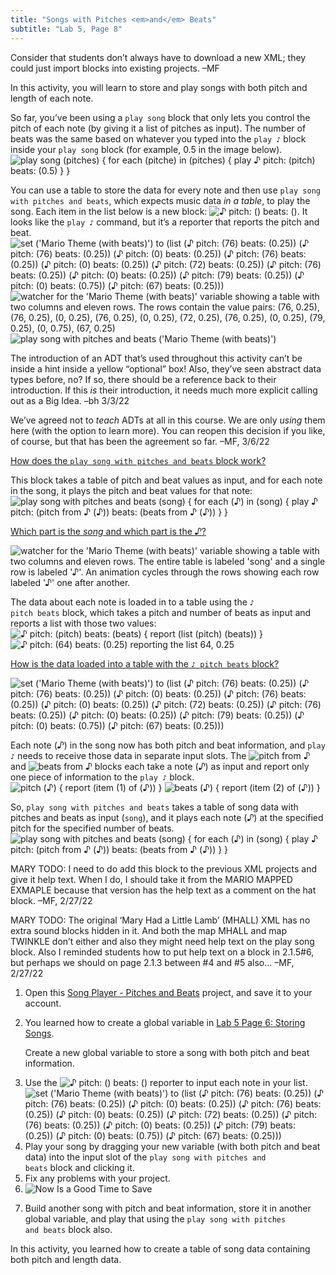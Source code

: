 ```yaml
---
title: "Songs with Pitches <em>and</em> Beats"
subtitle: "Lab 5, Page 8"
---
```


::: todo
Consider that students don't always have to download a new XML; they could just import blocks into existing projects. --MF
:::

::: learn
In this activity, you will learn to store and play songs with both pitch and length of each note.
:::

<p>So far, you've been using a <code>play song</code> block that only lets you control the pitch of each note (by giving it a list of pitches as input). The number of beats was the same based on whatever you typed into the <code>play ♪</code> block inside your <code>play song</code> block (for example, 0.5 in the image below).<br /> <img src="/img/U2/lab01/play-song-definition.png" title="/img/U2/lab01/play-song-definition.png" alt="play song (pitches) {
for each (pitche) in (pitches) {
play ♪ pitch: (pitch) beats: (0.5)
}
}" class="indent"/></p>

<p>You can use a table to store the data for every note and then use <code>play song with pitches and beats</code>, which expects music data <em>in a table</em>, to play the song. Each item in the list below is a new block: <img src="/img/U2/lab01/note-pitch-beats.png" title="♪ pitch: () beats: ()" alt="♪ pitch: () beats: ()" class="inline nopadtb"/>. It looks like the <code>play ♪</code> command, but it's a reporter that reports the pitch and beat.<br /> <img src="/img/U2/lab01/set-mario-beats.png" title="set (&apos;Mario Theme (with beats)&apos;) to (list (♪ pitch: (76) beats: (0.25)) (♪ pitch: (76) beats: (0.25)) (♪ pitch: (0) beats: (0.25)) (♪ pitch: (76) beats: (0.25)) (♪ pitch: (0) beats: (0.25)) (♪ pitch: (72) beats: (0.25)) (♪ pitch: (76) beats: (0.25)) (♪ pitch: (0) beats: (0.25)) (♪ pitch: (79) beats: (0.25)) (♪ pitch: (0) beats: (0.75)) (♪ pitch: (67) beats: (0.25)))" alt="set (&apos;Mario Theme (with beats)&apos;) to (list (♪ pitch: (76) beats: (0.25)) (♪ pitch: (76) beats: (0.25)) (♪ pitch: (0) beats: (0.25)) (♪ pitch: (76) beats: (0.25)) (♪ pitch: (0) beats: (0.25)) (♪ pitch: (72) beats: (0.25)) (♪ pitch: (76) beats: (0.25)) (♪ pitch: (0) beats: (0.25)) (♪ pitch: (79) beats: (0.25)) (♪ pitch: (0) beats: (0.75)) (♪ pitch: (67) beats: (0.25)))" class="indent"/> <img src="/img/U2/lab01/mario-beats-watcher.png" title="watcher for the &apos;Mario Theme (with beats)&apos; variable showing a table with two columns and eleven rows. The rows contain the value pairs: (76, 0.25), (76, 0.25), (0, 0.25), (76, 0.25), (0, 0.25), (72, 0.25), (76, 0.25), (0, 0.25), (79, 0.25), (0, 0.75), (67, 0.25)" alt="watcher for the &apos;Mario Theme (with beats)&apos; variable showing a table with two columns and eleven rows. The rows contain the value pairs: (76, 0.25), (76, 0.25), (0, 0.25), (76, 0.25), (0, 0.25), (72, 0.25), (76, 0.25), (0, 0.25), (79, 0.25), (0, 0.75), (67, 0.25)" class="indent noshadow"/> <img src="/img/U2/lab01/play-song-beats-mario.png" title="play song with pitches and beats (&apos;Mario Theme (with beats)&apos;)" alt="play song with pitches and beats (&apos;Mario Theme (with beats)&apos;)" class="indent"/></p>

::: todo
<p>The introduction of an ADT that's used throughout this activity can't be inside a hint inside a yellow "optional" box! Also, they've seen abstract data types before, no? If so, there should be a reference back to their introduction. If this <em>is</em> their introduction, it needs much more explicit calling out as a Big Idea. --bh 3/3/22</p>

<p>We've agreed not to <em>teach</em> ADTs at all in this course. We are only <em>using</em> them here (with the option to learn more). You can reopen this decision if you like, of course, but that has been the agreement so far. --MF, 3/6/22</p>
:::

::: endnote
<p><a href="#hint-play-beats" data-toggle="collapse" title="How does the PLAY SONG WITH PITCHES AND BEATS block work?">How does the <code>play song with pitches and beats</code> block work?</a></p>

::: {#hint-play-beats .collapse}
<p>This block takes a table of pitch and beat values as input, and for each note in the song, it plays the pitch and beat values for that note:<br /> <img src="/img/U2/lab01/play-song-beats-definition.png" title="play song with pitches and beats (song) {
for each (♪) in (song) {
play ♪ pitch: (pitch from ♪ (♪)) beats: (beats from ♪ (♪))
}
}" alt="play song with pitches and beats (song) {
for each (♪) in (song) {
play ♪ pitch: (pitch from ♪ (♪)) beats: (beats from ♪ (♪))
}
}" class="indent"/></p>

<p><a href="#hint-block-vars" data-toggle="collapse" title="Which part of the data is the song and which part is the ♪?">Which part is the <var>song</var> and which part is the <var>♪</var>?</a></p>

::: {#hint-block-vars .collapse}
<img src="/img/U2/lab01/mario-beats-watcher-labeled.gif" title="watcher for the &apos;Mario Theme (with beats)&apos; variable showing a table with two columns and eleven rows. The entire table is labeled &apos;song&apos; and a single row is labeled &apos;♪&apos;. An animation cycles through the rows showing each row labeled &apos;♪&apos; one after another." alt="watcher for the &apos;Mario Theme (with beats)&apos; variable showing a table with two columns and eleven rows. The entire table is labeled &apos;song&apos; and a single row is labeled &apos;♪&apos;. An animation cycles through the rows showing each row labeled &apos;♪&apos; one after another." class="noshadow indent"/>
:::

<p>

The data about each note is loaded in to a table using the <code>♪ pitch beats</code> block, which takes a pitch and number of beats as input and reports a list with those two values:<br /> <img src="/img/U2/lab01/note-pitch-beats-definition.png" title="♪ pitch: (pitch) beats: (beats) {
report (list (pitch) (beats))
}" alt="♪ pitch: (pitch) beats: (beats) {
report (list (pitch) (beats))
}" class="indent"/> <img src="/img/U2/lab01/note-pitch-beats-reporting.png" title="♪ pitch: (64) beats: (0.25) reporting the list 64, 0.25" alt="♪ pitch: (64) beats: (0.25) reporting the list 64, 0.25" class="indent"/>

<p><a href="#hint-loading" data-toggle="collapse" title="How is the data loaded into a table with the ♪ PITCH BEATS block?">How is the data loaded into a table with the <code>♪ pitch beats</code> block?</a></p>

::: {#hint-loading .collapse}
<img src="/img/U2/lab01/set-mario-beats.png" title="set (&apos;Mario Theme (with beats)&apos;) to (list (♪ pitch: (76) beats: (0.25)) (♪ pitch: (76) beats: (0.25)) (♪ pitch: (0) beats: (0.25)) (♪ pitch: (76) beats: (0.25)) (♪ pitch: (0) beats: (0.25)) (♪ pitch: (72) beats: (0.25)) (♪ pitch: (76) beats: (0.25)) (♪ pitch: (0) beats: (0.25)) (♪ pitch: (79) beats: (0.25)) (♪ pitch: (0) beats: (0.75)) (♪ pitch: (67) beats: (0.25)))" alt="set (&apos;Mario Theme (with beats)&apos;) to (list (♪ pitch: (76) beats: (0.25)) (♪ pitch: (76) beats: (0.25)) (♪ pitch: (0) beats: (0.25)) (♪ pitch: (76) beats: (0.25)) (♪ pitch: (0) beats: (0.25)) (♪ pitch: (72) beats: (0.25)) (♪ pitch: (76) beats: (0.25)) (♪ pitch: (0) beats: (0.25)) (♪ pitch: (79) beats: (0.25)) (♪ pitch: (0) beats: (0.75)) (♪ pitch: (67) beats: (0.25)))" class="indent"/>
:::

</p>

<p>Each note (<var>♪</var>) in the song now has both pitch and beat information, and <code>play ♪</code> needs to receive those data in separate input slots. The <img src="/img/U2/lab01/pitch.png" title="pitch from ♪" alt="pitch from ♪" class="inline nopadtb"/> and <img src="/img/U2/lab01/beats.png" title="beats from ♪" alt="beats from ♪" class="inline nopadtb"/> blocks each take a note (<var>♪</var>) as input and report only one piece of information to the <code>play ♪</code> block.<br /> <img src="/img/U2/lab01/pitch-definition.png" title="pitch (♪) {
report (item (1) of (♪))
}" alt="pitch (♪) {
report (item (1) of (♪))
}" class="indent"/> <img src="/img/U2/lab01/beats-definition.png" title="beats (♪) {
report (item (2) of (♪))
}" alt="beats (♪) {
report (item (2) of (♪))
}" class="indent"/></p>

<p>So, <code>play song with pitches and beats</code> takes a table of song data with pitches and beats as input (<code>song</code>), and it plays each note (<var>♪</var>) at the specified pitch for the specified number of beats.<br /> <img src="/img/U2/lab01/play-song-beats-definition.png" title="play song with pitches and beats (song) {
for each (♪) in (song) {
play ♪ pitch: (pitch from ♪ (♪)) beats: (beats from ♪ (♪))
}
}" alt="play song with pitches and beats (song) {
for each (♪) in (song) {
play ♪ pitch: (pitch from ♪ (♪)) beats: (beats from ♪ (♪))
}
}" class="indent"/></p>
:::
:::

::: todo
<p>MARY TODO: I need to do add this block to the previous XML projects and give it help text. When I do, I should take it from the MARIO MAPPED EXMAPLE because that version has the help text as a comment on the hat block. --MF, 2/27/22</p>

<p>MARY TODO: The original 'Mary Had a Little Lamb' (MHALL) XML has no extra sound blocks hidden in it. And both the map MHALL and map TWINKLE don't either and also they might need help text on the play song block. Also I reminded students how to put help text on a block in 2.1.5#6, but perhaps we should on page 2.1.3 between #4 and #5 also... --MF, 2/27/22</p>
:::

::: forYouToDo
<ol>

<li>Open this <a class="js-run snap-project" href="/prog/U2/lab01/song-player-pitches-beats.xml" title="Song Player - Pitches and Beats - Snap! project" target="_blank">Song Player - Pitches and Beats</a> project, and save it to your account.</li>

<li>

::: sidenote
You learned how to create a global variable in <a href="/lab-5/06-storing-songs.html" title="Lab 5 Page 6: Storing Songs">Lab 5 Page 6: Storing Songs</a>.
:::

Create a new global variable to store a song with both pitch and beat information.

</li>

<li>Use the <img src="/img/U2/lab01/note-pitch-beats.png" title="♪ pitch: () beats: ()" alt="♪ pitch: () beats: ()" class="inline nopadtb"/> reporter to input each note in your list. <img src="/img/U2/lab01/set-mario-beats.png" title="set (&apos;Mario Theme (with beats)&apos;) to (list (♪ pitch: (76) beats: (0.25)) (♪ pitch: (76) beats: (0.25)) (♪ pitch: (0) beats: (0.25)) (♪ pitch: (76) beats: (0.25)) (♪ pitch: (0) beats: (0.25)) (♪ pitch: (72) beats: (0.25)) (♪ pitch: (76) beats: (0.25)) (♪ pitch: (0) beats: (0.25)) (♪ pitch: (79) beats: (0.25)) (♪ pitch: (0) beats: (0.75)) (♪ pitch: (67) beats: (0.25)))" alt="set (&apos;Mario Theme (with beats)&apos;) to (list (♪ pitch: (76) beats: (0.25)) (♪ pitch: (76) beats: (0.25)) (♪ pitch: (0) beats: (0.25)) (♪ pitch: (76) beats: (0.25)) (♪ pitch: (0) beats: (0.25)) (♪ pitch: (72) beats: (0.25)) (♪ pitch: (76) beats: (0.25)) (♪ pitch: (0) beats: (0.25)) (♪ pitch: (79) beats: (0.25)) (♪ pitch: (0) beats: (0.75)) (♪ pitch: (67) beats: (0.25)))" class="indent"/></li>

<li>Play your song by dragging your new variable (with both pitch and beat data) into the input slot of the <code>play song with pitches and beats</code> block and clicking it.</li>

<li>Fix any problems with your project.</li>

<li><img src="/img/icons/save-now.png" title="Now Is a Good Time to Save" alt="Now Is a Good Time to Save" class="inline"/></li>

</ol>
:::

::: {.ifTime .show}
<ol start="7">

<li>Build another song with pitch and beat information, store it in another global variable, and play that using the <code>play song with pitches and beats</code> block also.</li>

</ol>
:::

::: learn
In this activity, you learned how to create a table of song data containing both pitch and length data.
:::
